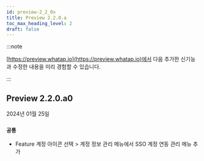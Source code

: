 ```yaml
---
id: preview-2_2_0x
title: Preview 2.2.0.a
toc_max_heading_level: 2
draft: false
---
```


<head>
<meta name="robots" content="noindex, nofollow"/>
</head>

:::note

[https://preview.whatap.io](https://preview.whatap.io)에서 다음 추가한 신기능과 수정한 내용을 미리 경험할 수 있습니다. 

:::

## Preview 2.2.0.a0

2024년 01월 25일

<div class='indentTab'>

### `공통`

  - <Status>Feature</Status> 계정 아이콘 선택 > <UI>계정 정보 관리</UI> 메뉴에서 <UI>SSO 계정 연동</UI> 관리 메뉴 추가

</div>